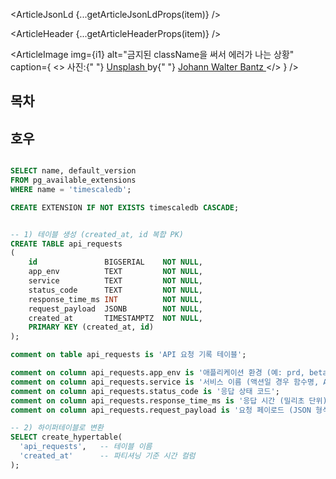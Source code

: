 

<ArticleJsonLd {...getArticleJsonLdProps(item)} />

<ArticleHeader {...getArticleHeaderProps(item)} />

<ArticleImage
  img={i1}
  alt="금지된 className을 써서 에러가 나는 상황"
  caption={
    <>
      사진:{" "}
      <a href="https://unsplash.com/ko/%EC%82%AC%EC%A7%84/man-in-black-and-white-striped-long-sleeve-shirt-Clv9DfJLwac?utm_content=creditCopyText&utm_medium=referral&utm_source=unsplash">
        Unsplash
      </a>
      by{" "}
      <a href="https://unsplash.com/ko/@1walter2?utm_content=creditCopyText&utm_medium=referral&utm_source=unsplash">
        Johann Walter Bantz
      </a>
    </>
  }
/>

## 목차

## 호우

```sql

SELECT name, default_version
FROM pg_available_extensions
WHERE name = 'timescaledb';

CREATE EXTENSION IF NOT EXISTS timescaledb CASCADE;


```

```sql

-- 1) 테이블 생성 (created_at, id 복합 PK)
CREATE TABLE api_requests
(
    id               BIGSERIAL    NOT NULL,
    app_env          TEXT         NOT NULL,
    service          TEXT         NOT NULL,
    status_code      TEXT         NOT NULL,
    response_time_ms INT          NOT NULL,
    request_payload  JSONB        NOT NULL,
    created_at       TIMESTAMPTZ  NOT NULL,
    PRIMARY KEY (created_at, id)
);

comment on table api_requests is 'API 요청 기록 테이블';

comment on column api_requests.app_env is '애플리케이션 환경 (예: prd, beta, dev 등)';
comment on column api_requests.service is '서비스 이름 (액션일 경우 함수명, API 요청일 경우 {method} {endpoint})';
comment on column api_requests.status_code is '응답 상태 코드';
comment on column api_requests.response_time_ms is '응답 시간 (밀리초 단위)';
comment on column api_requests.request_payload is '요청 페이로드 (JSON 형식)';

-- 2) 하이퍼테이블로 변환
SELECT create_hypertable(
  'api_requests',   -- 테이블 이름
  'created_at'      -- 파티셔닝 기준 시간 컬럼
);

```
